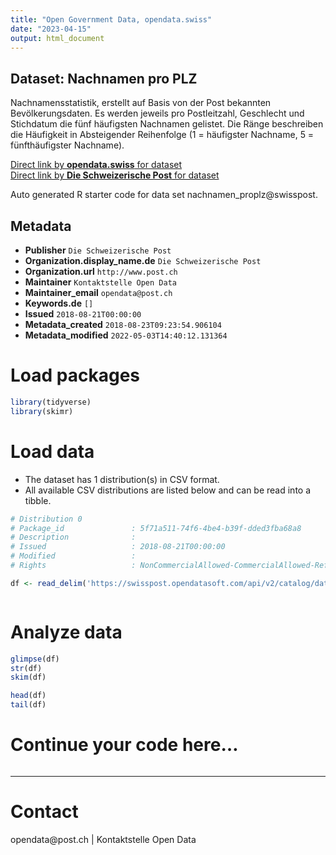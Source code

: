 ```yaml
---
title: "Open Government Data, opendata.swiss"
date: "2023-04-15"
output: html_document
---
```


## Dataset: Nachnamen pro PLZ

Nachnamensstatistik, erstellt auf Basis von der Post bekannten Bevölkerungsdaten. Es werden jeweils pro Postleitzahl, Geschlecht und Stichdatum die fünf häufigsten Nachnamen gelistet. Die Ränge beschreiben die Häufigkeit in Absteigender Reihenfolge (1 = häufigster Nachname, 5 = fünfthäufigster Nachname).

[Direct link by **opendata.swiss** for dataset](https://opendata.swiss/de/dataset/nachnamen-pro-plz)<br>
[Direct link by **Die Schweizerische Post** for dataset](https://swisspost.opendatasoft.com/explore/dataset/nachnamen_proplz)

Auto generated R starter code for data set nachnamen_proplz@swisspost.

## Metadata

- **Publisher** `Die Schweizerische Post`
- **Organization.display_name.de** `Die Schweizerische Post`
- **Organization.url** `http://www.post.ch`
- **Maintainer** `Kontaktstelle Open Data`
- **Maintainer_email** `opendata@post.ch`
- **Keywords.de** `[]`
- **Issued** `2018-08-21T00:00:00`
- **Metadata_created** `2018-08-23T09:23:54.906104`
- **Metadata_modified** `2022-05-03T14:40:12.131364`


# Load packages

```r

library(tidyverse)
library(skimr)

```

# Load data

-   The dataset has 1 distribution(s) in CSV format.
-   All available CSV distributions are listed below and can be read into a tibble.

```r

# Distribution 0
# Package_id               : 5f71a511-74f6-4be4-b39f-dded3fba68a8
# Description              : 
# Issued                   : 2018-08-21T00:00:00
# Modified                 : 
# Rights                   : NonCommercialAllowed-CommercialAllowed-ReferenceRequired

df <- read_delim('https://swisspost.opendatasoft.com/api/v2/catalog/datasets/nachnamen_proplz/exports/csv')



```

# Analyze data

```r

glimpse(df)
str(df)
skim(df)

head(df)
tail(df)

```

# Continue your code here...

```r

```

------------------------------------------------------------------------

# Contact

opendata@post.ch | Kontaktstelle Open Data

